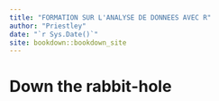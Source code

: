```yaml
--- 
title: "FORMATION SUR L'ANALYSE DE DONNEES AVEC R"
author: "Priestley"
date: "`r Sys.Date()`"
site: bookdown::bookdown_site
---
```


# Down the rabbit-hole

